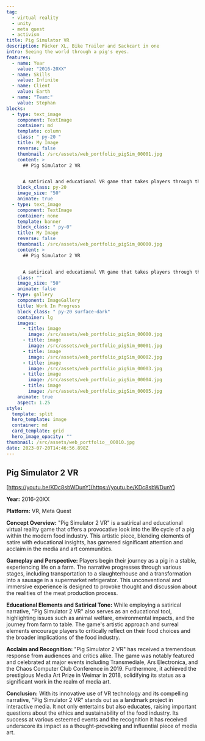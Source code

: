 ```yaml
---
tag:
  - virtual reality
  - unity
  - meta quest
  - activism
title: Pig Simulator VR
description: Päcker XL, Bike Trailer and Sackcart in one
intro: Seeing the world through a pig's eyes.
features:
  - name: Year
    value: "2016-20XX"
  - name: Skills
    value: Infinite
  - name: Client
    value: Earth
  - name: "Team:"
    value: Stephan
blocks:
  - type: text_image
    component: TextImage
    container: md
    template: column
    class: " py-20 "
    title: My Image
    reverse: false
    thumbnail: /src/assets/web_portfolio_pigSim_00001.jpg
    content: >
      ## Pig Simulator 2 VR


      A satirical and educational VR game that takes players through the life cycle of a pig in the modern food industry, from farm to supermarket shelf.
    block_class: py-20
    image_size: "50"
    animate: true
  - type: text_image
    component: TextImage
    container: none
    template: banner
    block_class: " py-0"
    title: My Image
    reverse: false
    thumbnail: /src/assets/web_portfolio_pigSim_00000.jpg
    content: >
      ## Pig Simulator 2 VR


      A satirical and educational VR game that takes players through the life cycle of a pig in the modern food industry, from farm to supermarket shelf.
    class: ""
    image_size: "50"
    animate: false
  - type: gallery
    component: ImageGallery
    title: Work In Progress
    block_class: " py-20 surface-dark"
    container: lg
    images:
      - title: image
        image: /src/assets/web_portfolio_pigSim_00000.jpg
      - title: image
        image: /src/assets/web_portfolio_pigSim_00001.jpg
      - title: image
        image: /src/assets/web_portfolio_pigSim_00002.jpg
      - title: image
        image: /src/assets/web_portfolio_pigSim_00003.jpg
      - title: image
        image: /src/assets/web_portfolio_pigSim_00004.jpg
      - title: image
        image: /src/assets/web_portfolio_pigSim_00005.jpg
    animate: true
    aspect: 1.25
style:
  template: split
  hero_template: image
  container: md
  card_template: grid
  hero_image_opacity: ""
thumbnail: /src/assets/web_portfolio__00010.jpg
date: 2023-07-20T14:46:56.898Z
---
```


## Pig Simulator 2 VR

[https://youtu.be/KDc8sbWDunY](https://youtu.be/KDc8sbWDunY)

**Year:** 2016-20XX

**Platform:** VR, Meta Quest

**Concept Overview:**
"Pig Simulator 2 VR" is a satirical and educational virtual reality game that offers a provocative look into the life cycle of a pig within the modern food industry. This artistic piece, blending elements of satire with educational insights, has garnered significant attention and acclaim in the media and art communities.

**Gameplay and Perspective:**
Players begin their journey as a pig in a stable, experiencing life on a farm. The narrative progresses through various stages, including transportation to a slaughterhouse and a transformation into a sausage in a supermarket refrigerator. This unconventional and immersive experience is designed to provoke thought and discussion about the realities of the meat production process.

**Educational Elements and Satirical Tone:**
While employing a satirical narrative, "Pig Simulator 2 VR" also serves as an educational tool, highlighting issues such as animal welfare, environmental impacts, and the journey from farm to table. The game's artistic approach and surreal elements encourage players to critically reflect on their food choices and the broader implications of the food industry.

**Acclaim and Recognition:**
"Pig Simulator 2 VR" has received a tremendous response from audiences and critics alike. The game was notably featured and celebrated at major events including Transmediale, Ars Electronica, and the Chaos Computer Club Conference in 2019. Furthermore, it achieved the prestigious Media Art Prize in Weimar in 2018, solidifying its status as a significant work in the realm of media art.

**Conclusion:**
With its innovative use of VR technology and its compelling narrative, "Pig Simulator 2 VR" stands out as a landmark project in interactive media. It not only entertains but also educates, raising important questions about the ethics and sustainability of the food industry. Its success at various esteemed events and the recognition it has received underscore its impact as a thought-provoking and influential piece of media art.